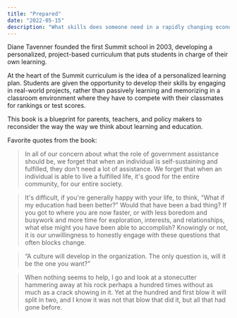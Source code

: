 ```yaml
---
title: "Prepared"
date: "2022-05-15"
description: "What skills does someone need in a rapidly changing economy? What does it mean to engage in work that feels purposeful?"
---
```


Diane Tavenner founded the first Summit school in 2003, developing a personalized, project-based curriculum that puts students in charge of their own learning.

At the heart of the Summit curriculum is the idea of a personalized learning plan. Students are given the opportunity to develop their skills by engaging in real-world projects, rather than passively learning and memorizing in a classroom environment where they have to compete with their classmates for rankings or test scores.

This book is a blueprint for parents, teachers, and policy makers to reconsider the way the way we think about learning and education.

Favorite quotes from the book:

> In all of our concern about what the role of government assistance should be, we forget that when an individual is self-sustaining and fulfilled, they don't need a lot of assistance. We forget that when an individual is able to live a fulfilled life, it's good for the entire community, for our entire society.

> It's difficult, if you're generally happy with your life, to think, “What if my education had been better?” Would that have been a bad thing? If you got to where you are now faster, or with less boredom and busywork and more time for exploration, interests, and relationships, what else might you have been able to accomplish? Knowingly or not, it is our unwillingness to honestly engage with these questions that often blocks change.

> “A culture will develop in the organization. The only question is, will it be the one you want?”

> When nothing seems to help, I go and look at a stonecutter hammering away at his rock perhaps a hundred times without as much as a crack showing in it. Yet at the hundred and first blow it will split in two, and I know it was not that blow that did it, but all that had gone before.

